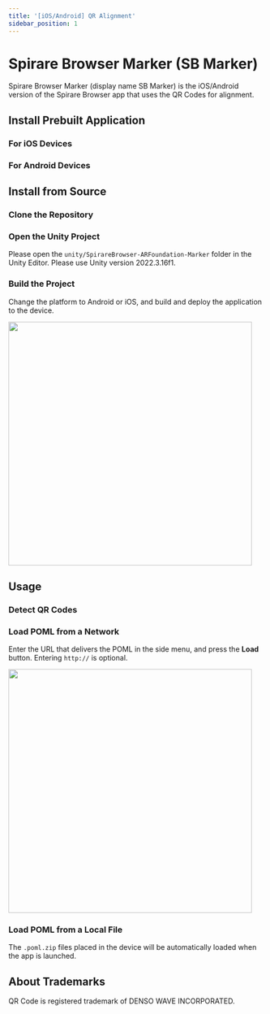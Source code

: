 ```yaml
---
title: '[iOS/Android] QR Alignment'
sidebar_position: 1
---
```






# Spirare Browser Marker (SB Marker)

Spirare Browser Marker (display name SB Marker) is the iOS/Android version of the Spirare Browser app that uses the QR Codes for alignment.

## Install Prebuilt Application

### For iOS Devices

<SpirareBrowserAppInstallIos />

### For Android Devices

<SpirareBrowserAppInstallAndroid />

## Install from Source

### Clone the Repository

<SpirareBrowserCloneRepository />

### Open the Unity Project

Please open the `unity/SpirareBrowser-ARFoundation-Marker` folder in the Unity Editor.
Please use Unity version 2022.3.16f1.

### Build the Project

Change the platform to Android or iOS, and build and deploy the application to the device.

<img width="480" src={BuildSettings} />

## Usage

### Detect QR Codes

<SpirareBrowserQRDetection />

### Load POML from a Network

Enter the URL that delivers the POML in the side menu, and press the **Load** button.
Entering `http://` is optional.

<img width="480" class="border" src={SpirareBrowserContentImage} />

### Load POML from a Local File

<SpirareBrowserARFoundationMarkerPomlPlacement />

The `.poml.zip` files placed in the device will be automatically loaded when the app is launched.

## About Trademarks

QR Code is registered trademark of DENSO WAVE INCORPORATED.

